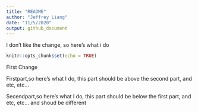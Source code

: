 ```yaml
---
title: "README"
author: "Jeffrey Liang"
date: "11/5/2020"
output: github_document
---
```


I don't like the change, so here's what i do


```r
knitr::opts_chunk$set(echo = TRUE)
```

First Change


Firstpart,so here's what I do, this part should be above the second part, and etc, etc...

Secendpart,so here's what I do, this part should be below the first part, and etc, etc... and shoud be different

